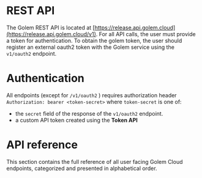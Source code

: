 
# REST API

The Golem REST API is located at [https://release.api.golem.cloud](https://release.api.golem.cloud/v1). For all API calls, the user must provide a token for authentication. To obtain the golem token, the user should register an external oauth2 token with the Golem service using the `v1/oauth2` endpoint.

# Authentication

All endpoints (except for `/v1/oauth2` ) requires authorization header `Authorization: bearer <token-secret>` where `token-secret` is one of:

- the `secret` field of the response of the `v1/oauth2` endpoint.
- a custom API token created using the **Token API**

# API reference

This section contains the full reference of all user facing Golem Cloud endpoints, categorized and presented in alphabetical order.

<Cards>
  <Card title="Account API" href="/rest-api/account" />
  <Card title="Login API" href="/rest-api/login" />
  <Card title="Project API" href="/rest-api/project" />
  <Card title="Project Grant API" href="/rest-api/project-grant" />
  <Card title="Project Policy API" href="/rest-api/project-policy" />
  <Card title="Template API" href="/rest-api/template" />
  <Card title="Token API" href="/rest-api/token" />
  <Card title="Worker API" href="/rest-api/worker" />
</Cards>
